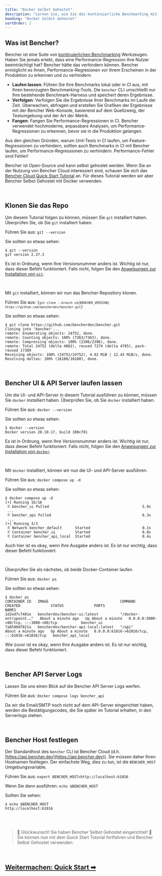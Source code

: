 ```yaml
---
title: "Docker Selbst Gehostet"
description: "Lernen Sie, wie Sie das kontinuierliche Benchmarking mit Bencher selbst hosten können"
heading: "Docker Selbst Gehostet"
sortOrder: 2
---
```



## Was ist Bencher?

Bencher ist eine Suite von [kontinuierlichen Benchmarking](/docs/de/explanation/continuous-benchmarking/) Werkzeugen.
Haben Sie jemals erlebt, dass eine Performance-Regression Ihre Nutzer beeinträchtigt hat?
Bencher hätte das verhindern können.
Bencher ermöglicht es Ihnen, Performance-Regresionen _vor_ ihrem Erscheinen in der Produktion zu erkennen und zu verhindern.

- **Laufen lassen**: Führen Sie Ihre Benchmarks lokal oder in CI aus, mit Ihren bevorzugten Benchmarking-Tools. Die `bencher` CLI umschließt nur Ihre bestehende Benchmark-Harness und speichert deren Ergebnisse.
- **Verfolgen**: Verfolgen Sie die Ergebnisse Ihrer Benchmarks im Laufe der Zeit. Überwachen, abfragen und erstellen Sie Grafiken der Ergebnisse mit der Bencher Web-Konsole, basierend auf dem Quellzweig, der Testumgebung und der Art der Metrik.
- **Fangen**: Fangen Sie Performance-Regressionen in CI. Bencher verwendet hochmoderne, anpassbare Analysen, um Performance-Regressionen zu erkennen, bevor sie in die Produktion gelangen.

Aus den gleichen Gründen, warum Unit-Tests in CI laufen, um Feature-Regressionen zu verhindern, sollten auch Benchmarks in CI mit Bencher laufen, um Performance-Regressionen zu verhindern. Performance-Fehler sind Fehler!

Bencher ist Open-Source und kann selbst gehostet werden.
Wenn Sie an der Nutzung von Bencher Cloud interessiert sind, schauen Sie sich das [Bencher Cloud Quick Start Tutorial](/docs/de/tutorial/quick-start/) an.
Für dieses Tutorial werden wir aber Bencher Selbst Gehostet mit Docker verwenden.

<br />

## Klonen Sie das Repo

Um diesem Tutorial folgen zu können, müssen Sie `git` installiert haben.
Überprüfen Sie, ob Sie `git` installiert haben.

Führen Sie aus: `git --version`

Sie sollten so etwas sehen:

```
$ git --version
git version 2.37.3
```

Es ist in Ordnung, wenn Ihre Versionsnummer anders ist.
Wichtig ist nur, dass dieser Befehl funktioniert.
Falls nicht, folgen Sie den [Anweisungen zur Installation von `git`](https://git-scm.com/book/en/v2/Getting-Started-Installing-Git).

<br />

Mit `git` installiert, können wir nun das Bencher-Repository klonen.

Führen Sie aus: <code>{`git clone --branch v${BENCHER_VERSION} https://github.com/bencherdev/bencher.git`}</code>

Sie sollten so etwas sehen:

```
$ git clone https://github.com/bencherdev/bencher.git
Cloning into 'bencher'...
remote: Enumerating objects: 24752, done.
remote: Counting objects: 100% (7363/7363), done.
remote: Compressing objects: 100% (2396/2396), done.
remote: Total 24752 (delta 4862), reused 7274 (delta 4785), pack-reused 17389
Receiving objects: 100% (24752/24752), 4.92 MiB | 12.43 MiB/s, done.
Resolving deltas: 100% (16108/16108), done.
```

<br />

## Bencher UI & API Server laufen lassen

Um die UI- und API-Server in diesem Tutorial ausführen zu können, müssen Sie `docker` installiert haben.
Überprüfen Sie, ob Sie `docker` installiert haben.

Führen Sie aus: `docker --version`

Sie sollten so etwas sehen:

```
$ docker --version
Docker version 20.10.17, build 100c701
```

Es ist in Ordnung, wenn Ihre Versionsnummer anders ist.
Wichtig ist nur, dass dieser Befehl funktioniert.
Falls nicht, folgen Sie den [Anweisungen zur Installation von `docker`](https://docs.docker.com/get-docker/).

<br />

Mit `docker` installiert, können wir nun die UI- und API-Server ausführen.

Führen Sie aus: `docker compose up -d`

Sie sollten so etwas sehen:

```
$ docker compose up -d
[+] Running 16/16
 ⠿ bencher_ui Pulled                                           5.9s
 ...
 ⠿ bencher_api Pulled                                          6.3s
 ...
[+] Running 3/3
 ⠿ Network bencher_default      Started                        0.1s
 ⠿ Container bencher_ui         Started                        0.8s
 ⠿ Container bencher_api_local  Started                        0.4s
```

Auch hier ist es okay, wenn Ihre Ausgabe anders ist. Es ist nur wichtig, dass dieser Befehl funktioniert.

<br />

Überprüfen Sie als nächstes, ob beide Docker-Container laufen.

Führen Sie aus: `docker ps`

Sie sollten so etwas sehen:

```
$ docker ps
CONTAINER ID   IMAGE                                 COMMAND                  CREATED              STATUS              PORTS                                           NAMES
1d2ed7c7481e   bencherdev/bencher-ui:latest          "/docker-entrypoint.…"   About a minute ago   Up About a minute   0.0.0.0:3000->80/tcp, :::3000->80/tcp           bencher_ui
7a8590d7021a   bencherdev/bencher-api-local:latest   "/api"                   About a minute ago   Up About a minute   0.0.0.0:61016->61016/tcp, :::61016->61016/tcp   bencher_api_local
```

Wie zuvor ist es okay, wenn Ihre Ausgabe anders ist. Es ist nur wichtig, dass dieser Befehl funktioniert.

<br />

## Bencher API Server Logs

Lassen Sie uns einen Blick auf die Bencher API Server Logs werfen.

Führen Sie aus: `docker compose logs bencher_api`

Da wir die Email/SMTP noch nicht auf dem API-Server eingerichtet haben,
werden die Bestätigungscodes, die Sie später im Tutorial erhalten, in den Serverlogs stehen.

<br />

## Bencher Host festlegen

Der Standardhost des `bencher` CLI ist Bencher Cloud (d.h. [https://api.bencher.dev](https://api.bencher.dev)).
Sie müssen daher Ihren Hostnamen festlegen. Der einfachste Weg, dies zu tun, ist die `BENCHER_HOST` Umgebungsvariable.

Führen Sie aus: `export BENCHER_HOST=http://localhost:61016`

Wenn Sie dann ausführen: `echo $BENCHER_HOST`

Sollten Sie sehen:

```
$ echo $BENCHER_HOST
http://localhost:61016
```

<br />
<br />

> 🐰 Glückwunsch! Sie haben Bencher Selbst Gehostet eingerichtet! 🎉
> Sie können nun mit dem Quick Start Tutorial fortfahren und Bencher Selbst Gehostet verwenden.

<br />

<h2><a href="/docs/de/tutorial/quick-start/">Weitermachen: Quick Start ➡</a></h2>
